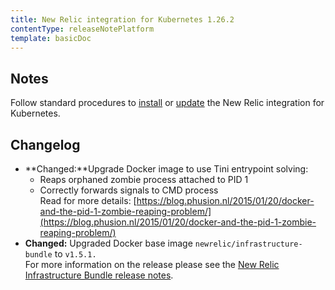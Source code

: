 ```yaml
---
title: New Relic integration for Kubernetes 1.26.2
contentType: releaseNotePlatform
template: basicDoc
---
```


## Notes

Follow standard procedures to [install](/docs/integrations/host-integrations/host-integrations-list/kubernetes-monitoring-integration#install) or [update](/docs/integrations/host-integrations/host-integrations-list/kubernetes-monitoring-integration#update) the New Relic integration for Kubernetes.

## Changelog

*   **Changed:**Upgrade Docker image to use Tini entrypoint solving:
    *   Reaps orphaned zombie process attached to PID 1
    *   Correctly forwards signals to CMD process  
        Read for more details: [https://blog.phusion.nl/2015/01/20/docker-and-the-pid-1-zombie-reaping-problem/](https://blog.phusion.nl/2015/01/20/docker-and-the-pid-1-zombie-reaping-problem/)
*   **Changed:** Upgraded Docker base image `newrelic/infrastructure-bundle` to `v1.5.1.`  
    For more information on the release please see the [New Relic Infrastructure Bundle release notes](https://github.com/newrelic/infrastructure-bundle/releases/tag/1.5.0).